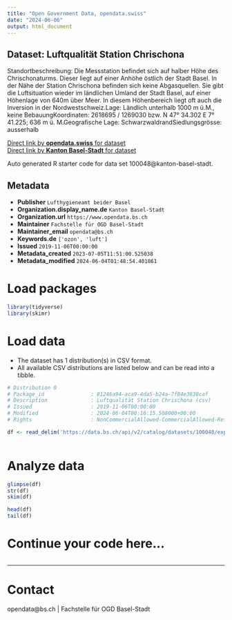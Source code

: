 ```yaml
---
title: "Open Government Data, opendata.swiss"
date: "2024-06-06"
output: html_document
---
```


## Dataset: Luftqualität Station Chrischona

Standortbeschreibung: Die Messstation befindet sich auf halber Höhe des Chrischonaturms. Dieser liegt auf einer Anhöhe östlich der Stadt Basel. In der Nähe der Station Chrischona befinden sich keine Abgasquellen. Sie gibt die Luftsituation wieder im ländlichen Umland der Stadt Basel, auf einer Höhenlage von 640m über Meer. In diesem Höhenbereich liegt oft auch die Inversion in der Nordwestschweiz.Lage: Ländlich unterhalb 1000 m ü.M., keine BebauungKoordinaten: 2618695 / 1269030 bzw. N 47° 34.302 E 7° 41.225; 636 m ü. M.Geografische Lage: SchwarzwaldrandSiedlungsgrösse: ausserhalb

[Direct link by **opendata.swiss** for dataset](https://opendata.swiss/de/dataset/luftqualitat-station-chrischona)<br>
[Direct link by **Kanton Basel-Stadt** for dataset](https://data.bs.ch/explore/dataset/100048/)

Auto generated R starter code for data set 100048@kanton-basel-stadt.

## Metadata

- **Publisher** `Lufthygieneamt beider Basel`
- **Organization.display_name.de** `Kanton Basel-Stadt`
- **Organization.url** `https://www.opendata.bs.ch`
- **Maintainer** `Fachstelle für OGD Basel-Stadt`
- **Maintainer_email** `opendata@bs.ch`
- **Keywords.de** `['ozon', 'luft']`
- **Issued** `2019-11-06T00:00:00`
- **Metadata_created** `2023-07-05T11:51:00.525038`
- **Metadata_modified** `2024-06-04T01:48:54.401861`


# Load packages

```r

library(tidyverse)
library(skimr)

```

# Load data

-   The dataset has 1 distribution(s) in CSV format.
-   All available CSV distributions are listed below and can be read into a tibble.

```r

# Distribution 0
# Package_id               : 81246a94-aca9-4da5-b24a-7f84e3838caf
# Description              : Luftqualität Station Chrischona (csv)
# Issued                   : 2019-11-06T00:00:00
# Modified                 : 2024-06-04T00:16:15.508000+00:00
# Rights                   : NonCommercialAllowed-CommercialAllowed-ReferenceRequired

df <- read_delim('https://data.bs.ch/api/v2/catalog/datasets/100048/exports/csv')



```

# Analyze data

```r

glimpse(df)
str(df)
skim(df)

head(df)
tail(df)

```

# Continue your code here...

```r

```

------------------------------------------------------------------------

# Contact

opendata@bs.ch | Fachstelle für OGD Basel-Stadt
